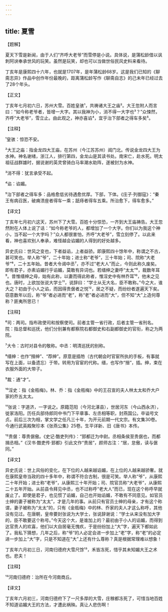 ```yaml
---
---
---
```

title: 夏雪
---




【题解】


夏天下雪是新闻，由于人们“齐呼大老爷”而雪停是小说。具体说，是蒲松龄借以讽刺阿谀奉承世风的玩笑。虽然是玩笑，却也可以当做世俗民风史料来看待。

丁亥年是康熙四十六年，也就是1707年，是年蒲松龄68岁。这是我们已知的《聊斋志异》作品中创作年份最晚的，距离蒲松龄写作《聊斋自志》的己未年已经过去了28个年头。

【正文】

丁亥年七月初六日，苏州大雪。百姓皇骇¹，共祷诸大王之庙²。大王忽附人而言曰：“如今称老爷者，皆增一大字。其以我神为小，消不得一大字也³？”众悚然，齐呼“大老爷”，雪立止。由此观之，神亦喜谄⁴，宜乎治下部者之得车多矣⁵。





【注释】


¹皇骇：惊恐不安。

²大王之庙：指金龙四大王庙，在苏州（今江苏苏州）阊门北。传说金龙四大王为水神。神名谢绪，浙江人，排行第四，金龙山是其读书处。南宋亡，赴水死。明太祖征战群雄时，据说谢的英灵曾骑白马率潮水助阵，遂被封为水神。

³消不得：犹言承受不起。

⁴谄：谄媚。

⁵治下部者之得车多：品格愈低劣待遇愈优厚。下部，下体。《庄子·列御寇》：“秦王有病召医，破痈溃座者得车一乘；舐痔者得车五乘。所治愈下，得车愈多。”





【译文】


丁亥年七月初六这天，苏州下了大雪。百姓十分惊恐，一齐到大王庙祷告。大王忽然附在人体上说了话：“如今称老爷的人，都增加了一个大字。你们以为我这个神小，当不起一个大字吗？”众人都很害怕，齐呼“大老爷”，雪立刻停了。以此来看，神也喜欢别人奉承，难怪越会谄媚的人得到的好处越多。

异史氏曰：世风之变也，下者益谄，上者益骄。即康熙四十馀年中，称谓之不古，甚可笑也。举人称“爷”，二十年始；进士称“老爷”，三十年始；司、院称“大老爷”⁶，二十五年始。昔者大令谒中丞⁷，亦不过“老大人”而止，今则此称久废矣。即有君子，亦素谄媚行乎谄媚，莫敢有异词也。若缙绅之妻呼“太太”⁸，裁数年耳⁹。昔惟缙绅之母，始有此称，以妻而得此称者，惟淫史中有林乔耳¹⁰，他未之见也。唐时，上欲加张说大学士¹¹，说辞曰：“学士从无大名，臣不敢称。”今之大，谁大之？初由于小人之谄，而因得贵倨者之悦¹²，居之不疑，而纷纷者遂遍天下矣。窃意数年以后，称“爷”者必进而“老”，称“老”者必进而“大”，但不知“大”上造何尊称？匪夷所思已！





【注释】


⁶司：两司。指布政使司和按察使司。前者主管一省行政，后者主管一省刑名。院：指总督和巡抚，他们分别兼有都察院右都御史和右副都御史的官衔，称之为两院。

⁷大令：古时对县令的敬称。中丞：明清巡抚的别称。

⁸缙绅：也作“搢绅”、“荐绅”。原意是插笏（古代朝会时官宦所执的手板，有事就写在上面，以备遗忘）于带。转用为官宦的代称。缙，也写作“搢”，插。绅，束在衣服外面的大带子。

⁹裁：通“才”。

¹⁰淫史：指《金瓶梅》。林、乔：指《金瓶梅》中的王召宣的夫人林太太和乔大户家的乔五太太。

¹¹张说：字道济，一字说之。原籍范阳（今河北涿县），世居河东（今山西永济），徙家洛阳。历任兵部侍郎同中书门下平章事、左丞相等职，封燕国公。卒谥号文贞。前后三次为相，掌文学之任凡三十年，为开元前期一代文宗。有文集30卷。今通行武英殿聚珍本《张燕公集》25卷。生平详新、旧《唐书》本传。

¹²贵倨：尊贵倨傲。《史记·酷吏列传》：“郅都迁为中尉。丞相条侯至贵倨也，而都揖丞相。”《汉书·酷吏传·郅都》引此文作“贵居”，颜师古注：“居，怠傲，读与倨同。”





【译文】


异史氏说：世上风俗的变化，在下位的人越来越谄媚，在上位的人越来越骄奢。就在康熙皇帝当政的四十多年中，称谓不符合古制，很是可笑。举人称“爷”，从康熙二十年开始；进士称“老爷”，从康熙三十年开始；司、院官员称“大老爷”，从康熙二十五年开始。从前县令拜见中丞，也不过称呼“老大人”而已，现在这个称呼早就废止了。即使是君子，也见惯了谄媚，自己也开始谄媚，不敢有不同意见。如官员士绅的妻子被称为“太太”，才是几年的事。从前只有官员士绅的母亲，才有这个称谓，妻子被称为“太太”的，只有《金瓶梅》中的林、乔家的夫人才这么称呼，其他没有见过。在唐朝，皇帝要封张说为大学士，张说辞谢说：“学士从来没有加大字的，臣不敢要这个称号。”今天这个大，是谁加上的？最初由于小人的谄媚，而得到达官贵人的欢喜，他们以大自居毫无愧疚，于是纷纷加上“大”字，遍天下都如此了。我私下猜想，几年之后，称“爷”的人必定会进一步加上“老”字，称“老”的必定进一步加上“大”字，只是不知道在“大”上还有什么尊称？真是根据常理难以想象！

丁亥年六月初三日，河南归德府大雪尺馀¹³，禾皆冻死，惜乎其未知媚大王之术也。悲夫！





【注释】


¹³河南归德府：治所在今河南商丘。





【译文】


丁亥年六月初三，河南归德府下了一尺多厚的大雪，庄稼都冻死了，可惜当地百姓不知道谄媚大王的方法，才遭此祸殃。真让人悲伤啊！